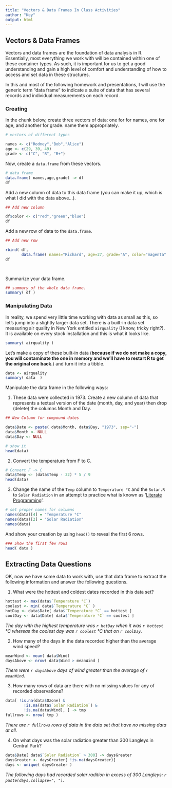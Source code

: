 ```yaml
---
title: "Vectors & Data Frames In Class Activities"
author: "Key"
output: html
---
```


## Vectors & Data Frames

Vectors and data frames are the foundation of data analysis in R.  Essentially, most everything we work with will be contained within one of these container types.  As such, it is important for us to get a good understanding and gain a high level of comfort and understanding of how to access and set data in these structures. 

In this and most of the following homework and presentations, I will use the generic term "data frame"  to indicate a suite of data that has several records and individual measurements on each record.  


### Creating 

In the chunk below, create three vectors of data: one for for names, one for age, and another for grade.  name them appropriately.

```r
# vectors of different types

names <- c("Rodney","Bob","Alice")
age <- c(29, 39, 49)
grade <- c("C", "B", "B+")

```

Now, create a `data.frame` from these vectors.

```r
# data frame
data.frame( names,age,grade) -> df
df
```


Add a new column of data to this data frame (you can make it up, which is what I did with the data above...). 

```r
## Add new column

df$color <- c("red","green","blue")
df

```


Add a new row of data to the `data.frame`. 

```r
## Add new row

rbind( df, 
       data.frame( names="Richard", age=27, grade="A", color="magenta" ) ) -> df
df

       
```


Summarize your data frame.

```r
## summary of the whole data frame.
summary( df )
```




### Manipulating Data

In reality, we spend very little time working with data as small as this, so let's jump into a slightly larger data set.  There is a built-in data set measuring air quality in New York entitled `airquality` (I know, tricky right?).  It is available on every stock installation and this is what it looks like.

```r
summary( airquality )
```

Let's make a copy of these built-in data (**because if we do not make a copy, you will contaminate the one in memory and we'll have to restart R to get the original one back.**) and turn it into a tibble.  

```r
data <- airquality 
summary( data  )
```




Manipulate the data frame in the following ways:  

1. These data were collected in 1973.  Create a new column of data that represents a textual version of the date (month, day, and year) then drop (delete) the columns Month and Day. 

```r
## New Column for compound dates

data$Date <- paste( data$Month, data$Day, "1973", sep="-")
data$Month <- NULL
data$Day <- NULL

# show it
head(data)
```


2. Convert the temperature from F to C.

```r
# Convert F -> C 
data$Temp <- (data$Temp - 32) * 5 / 9 
head(data)
```


3. Change the name of the `Temp` column to `Temperature °C` and the `Solar.R` to `Solar Radiation` in an attempt to practice what is known as '[Literate Programming](http://www.literateprogramming.com)'.


```r
# set proper names for columns 
names(data)[4] = "Temperature °C"
names(data)[2] = "Solar Radiation"
names(data)
```

And show your creation by using `head()` to reveal the first 6 rows.

```r
### Show the first few rows
head( data )
```


## Extracting Data Questions

OK, now we have some data to work with, use that data frame to extract the following information and answer the following questions.


1. What were the hottest and coldest dates recorded in this data set?   

```r
hottest <- max(data$`Temperature °C`)
coolest <- min( data$`Temperature °C` )
hotDay <- data$Date[ data$`Temperature °C` == hottest ]
coolDay <- data$Date[ data$`Temperature °C` == coolest ]
```

*The day with the highest temperature was `r hotDay` when it was `r hottest` °C whereas the coolest day was `r coolest` °C that on `r coolDay`.*


2. How many of the days in the data recorded higher than the average wind speed? 

```r
meanWind <- mean( data$Wind)
daysAbove <- nrow( data$Wind > meanWind )
```

*There were `r daysAbove` days of wind greater than the average of `r meanWind`.*

3. How many rows of data are there with no missing values for any of recorded observations?

```r
data[ !is.na(data$Ozone) & 
        !is.na(data$`Solar Radiation`) &
        !is.na(data$Wind), ] -> tmp 
fullrows <- nrow( tmp )
```

*There are `r fullrows` rows of data in the data set that have no missing data at all.*

4. On what days was the solar radiation greater than 300 Langleys in Central Park?


```r
data$Date[ data$`Solar Radiation` > 300] -> daysGreater
daysGreater <- daysGreater[ !is.na(daysGreater)]
days <- unique( daysGreater )
```

*The following days had recorded solar radition in excess of 300 Langleys: `r paste(days,collapse=", ")`.*
